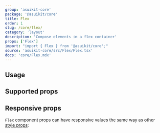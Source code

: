 ```yaml
---
group: 'asuikit-core'
package: '@asuikit/core'
title: Flex
order: 1
slug: /core/flex/
category: 'layout'
description: 'Compose elements in a flex container'
props: ['Flex']
import: "import { Flex } from '@asuikit/core';"
source: 'asuikit-core/src/Flex/Flex.tsx'
docs: 'core/Flex.mdx'
---
```



## Usage

<Demo data={FlexDemos.configurator} />

## Supported props

<StylePropsTable source={__unsafe_do_no_use_FLEX_SYSTEM_PROPS} />

## Responsive props

`Flex` component props can have responsive values the same way as other [style props](/styles/style-props/):

<Demo data={FlexDemos.responsive} />
